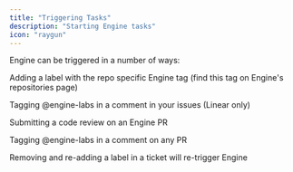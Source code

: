 ```yaml
---
title: "Triggering Tasks"
description: "Starting Engine tasks"
icon: "raygun"
---
```


Engine can be triggered in a number of ways:

<Icon icon="tag" size={20} /> Adding a label with the repo specific Engine tag (find this tag on Engine's repositories page)

<Icon icon="comment" size={20} /> Tagging @engine-labs in a comment in your issues (Linear only)

<Icon icon="face-monocle" size={20} /> Submitting a code review on an Engine PR

<Icon icon="comments-question-check" size={20} /> Tagging @engine-labs in a comment on any PR

<Note>
  Removing and re-adding a label in a ticket will re-trigger Engine
</Note>